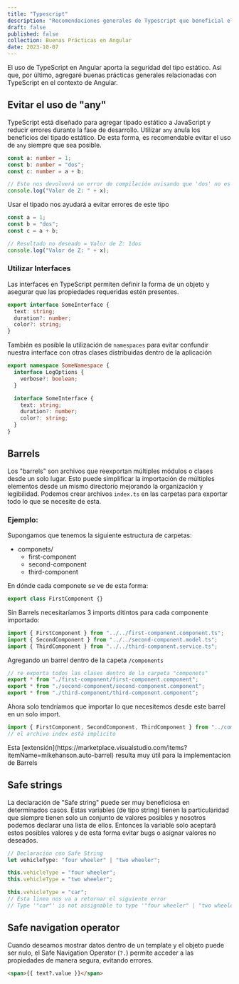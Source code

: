 ---
title: "Typescript"
description: "Recomendaciones generales de Typescript que beneficial el proceso de desarrollo en Angular"
draft: false
published: false
collection: Buenas Prácticas en Angular
date: 2023-10-07
---


El uso de TypeScript en Angular aporta la seguridad del tipo estático. Asi que, por último, agregaré buenas prácticas generales relacionadas con TypeScript en el contexto de Angular.

## Evitar el uso de "any"

TypeScript está diseñado para agregar tipado estático a JavaScript y reducir errores durante la fase de desarrollo. Utilizar `any` anula los beneficios del tipado estático. De esta forma, es recomendable evitar el uso de `any` siempre que sea posible.

<Tabs>

<TabItem label="Sin any">

```ts
const a: number = 1;
const b: number = "dos";
const c: number = a + b;

// Esto nos devolverá un error de compilación avisando que 'dos' no es asignable a una variable de tipo number
console.log("Valor de Z: " + x);
```

</TabItem>

<TabItem label="Con any">

Usar el tipado nos ayudará a evitar errores de este tipo

```ts
const a = 1;
const b = "dos";
const c = a + b;

// Resultado no deseado = Valor de Z: 1dos
console.log("Valor de Z: " + x);
```

</TabItem>

</Tabs>

### Utilizar Interfaces

Las interfaces en TypeScript permiten definir la forma de un objeto y asegurar que las propiedades requeridas estén presentes.

```ts
export interface SomeInterface {
  text: string;
  duration?: number;
  color?: string;
}
```

También es posible la utilización de `namespaces` para evitar confundir nuestra interface con otras clases distribuidas dentro de la aplicación

```ts
export namespace SomeNamespace {
  interface LogOptions {
    verbose?: boolean;
  }

  interface SomeInterface {
    text: string;
    duration?: number;
    color?: string;
  }
}
```

## Barrels

Los "barrels" son archivos que reexportan múltiples módulos o clases desde un solo lugar. Esto puede simplificar la importación de múltiples elementos desde un mismo directorio mejorando la organización y legibilidad. Podemos crear archivos `index.ts` en las carpetas para exportar todo lo que se necesite de esta.

### Ejemplo:

Supongamos que tenemos la siguiente estructura de carpetas:

<FileTree>

- componets/
  - first-component
  - second-component
  - third-component

</FileTree>

En dónde cada componete se ve de esta forma:

```ts
export class FirstComponent {}
```

Sin Barrels necesitaríamos 3 imports ditintos para cada componente importado:

```ts
import { FirstComponent } from "../../first-component.component.ts";
import { SecondComponent } from "../../second-component.model.ts";
import { ThirdComponent } from "../../third-component.service.ts";
```

Agregando un barrel dentro de la capeta `/components`

```ts
// re exporta todos las clases dentro de la carpeta "componets"
export * from "./first-component/first-component.component";
export * from "./second-component/second-component.component";
export * from "./third-component/third-component.component";
```

Ahora solo tendríamos que importar lo que necesitemos desde este barrel en un solo import.

```ts
import { FirstComponent, SecondComponent, ThirdComponent } from "../components";
// el archivo index está implicito
```

<Aside title="Nota:">
  Esta
  [extensión](https://marketplace.visualstudio.com/items?itemName=mikehanson.auto-barrel)
  resulta muy útil para la implementacion de Barrels
</Aside>

## Safe strings

La declaración de "Safe string" puede ser muy beneficiosa en determinados casos. Estas variables (de tipo string) tienen la particularidad que siempre tienen solo un conjunto de valores posibles y nosotros podemos declarar una lista de ellos. Entonces la variable solo aceptará estos posibles valores y de esta forma evitar bugs o asignar valores no deseados.

```ts
// Declaración con Safe String
let vehicleType: "four wheeler" | "two wheeler";

this.vehicleType = "four wheeler";
this.vehicleType = "two wheeler";

this.vehicleType = "car";
// Esta linea nos va a retornar el siguiente error
// Type '"car"' is not assignable to type '"four wheeler" | "two wheeler"'
```

## Safe navigation operator

Cuando deseamos mostrar datos dentro de un template y el objeto puede ser nulo, el Safe Navigation Operator (`?.`) permite acceder a las propiedades de manera segura, evitando errores.

```html
<span>{{ text?.value }}</span>
```
